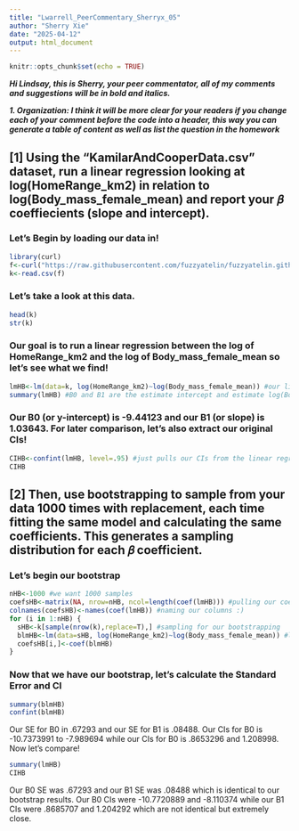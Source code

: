 ```yaml
---
title: "Lwarrell_PeerCommentary_Sherryx_05"
author: "Sherry Xie"
date: "2025-04-12"
output: html_document
---
```


```r
knitr::opts_chunk$set(echo = TRUE)
```

***Hi Lindsay, this is Sherry, your peer commentator, all of my comments and suggestions will be in bold and italics.***

***1. Organization: I think it will be more clear for your readers if you change each of your comment before the code into a header, this way you can generate a table of content as well as list the question in the homework***

## [1] Using the “KamilarAndCooperData.csv” dataset, run a linear regression looking at log(HomeRange_km2) in relation to log(Body_mass_female_mean) and report your 𝛽 coeffiecients (slope and intercept).

### Let's Begin by loading our data in!

```r
library(curl)
f<-curl("https://raw.githubusercontent.com/fuzzyatelin/fuzzyatelin.github.io/refs/heads/master/AN588_Spring25/KamilarAndCooperData.csv")
k<-read.csv(f)
```

### Let's take a look at this data.

```r
head(k)
str(k)
```

### Our goal is to run a linear regression between the log of HomeRange_km2 and the log of Body_mass_female_mean so let's see what we find!

```r
lmHB<-lm(data=k, log(HomeRange_km2)~log(Body_mass_female_mean)) #our linear regression equation
summary(lmHB) #B0 and B1 are the estimate intercept and estimate log(Body_mass_female_mean)
```

### **Our B0 (or y-intercept) is -9.44123 and our B1 (or slope) is 1.03643. For later comparison, let's also extract our original CIs!**

```r
CIHB<-confint(lmHB, level=.95) #just pulls our CIs from the linear regression
CIHB
```

## [2] Then, use bootstrapping to sample from your data 1000 times with replacement, each time fitting the same model and calculating the same coefficients. This generates a sampling distribution for each 𝛽 coefficient.

### Let's begin our bootstrap

```r
nHB<-1000 #we want 1000 samples
coefsHB<-matrix(NA, nrow=nHB, ncol=length(coef(lmHB))) #pulling our coefs into a matrix to make them easier to sort through later
colnames(coefsHB)<-names(coef(lmHB)) #naming our columns :)
for (i in 1:nHB) {
  sHB<-k[sample(nrow(k),replace=T),] #sampling for our bootstrapping
  blmHB<-lm(data=sHB, log(HomeRange_km2)~log(Body_mass_female_mean)) #linear regression for the bootsrap
  coefsHB[i,]<-coef(blmHB)
}
```

### Now that we have our bootstrap, let's calculate the Standard Error and CI

```r
summary(blmHB)
confint(blmHB)
```

Our SE for B0 in .67293 and our SE for B1 is .08488. Our CIs for B0 is -10.7373991 to -7.989694 while our CIs for B0 is .8653296 and 1.208998. Now let's compare!

```r
summary(lmHB)
CIHB
```

Our B0 SE was .67293 and our B1 SE was .08488 which is identical to our bootstrap results. Our B0 CIs were -10.7720889 and -8.110374 while our B1 CIs were .8685707 and 1.204292 which are not identical but extremely close.
